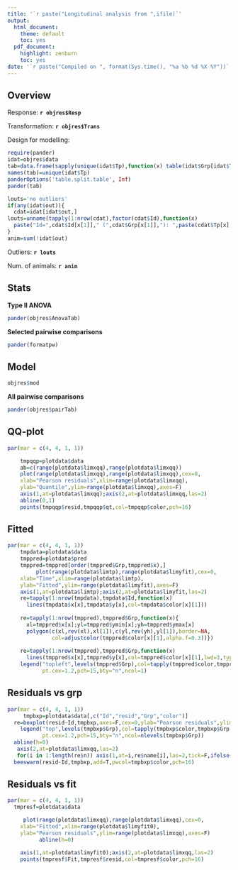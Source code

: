 ```yaml
---
title: '`r paste("Longitudinal analysis from ",ifile)`'
output:
  html_document:
    theme: default
    toc: yes
  pdf_document:
    highlight: zenburn
    toc: yes
date: '`r paste("Compiled on ", format(Sys.time(), "%a %b %d %X %Y"))`'
---
```


Overview
-----------------------------------

Response: **`r objres$Resp`**

Transformation: **`r objres$Trans`**

Design for modelling:
```r
require(pander)
idat=objres$data
tab=data.frame(sapply(unique(idat$Tp),function(x) table(idat$Grp[idat$Tp==x])))
names(tab)=unique(idat$Tp)
panderOptions('table.split.table', Inf)
pander(tab)
```

```r
louts='no outliers'
if(any(idat$out)){
  cdat=idat[idat$out,]
louts=unname(tapply(1:nrow(cdat),factor(cdat$Id),function(x) 
  paste("Id=",cdat$Id[x[1]]," (",cdat$Grp[x[1]],"): ",paste(cdat$Tp[x],collapse=","),sep="")))
}
anim=sum(!idat$out)
```
      
Outliers: **`r louts`**

Num. of animals: **`r anim`**

Stats
-----------------------------------

**Type II ANOVA**
```r
pander(objres$AnovaTab)
```

**Selected pairwise comparisons**
```r
pander(formatpw)
```

Model
-----------------------------------
```r
objres$mod
```

**All pairwise comparisons**
```r
pander(objres$pairTab)
```

\clearpage

QQ-plot
-----------------------------------

```r
par(mar = c(4, 4, 1, 1))

    tmpqqp=plotdata$data
    ab=c(range(plotdata$limxqq),range(plotdata$limxqq))
    plot(range(plotdata$limxqq),range(plotdata$limxqq),cex=0,
    xlab="Pearson residuals",xlim=range(plotdata$limxqq),
    ylab="Quantile",ylim=range(plotdata$limxqq),axes=F)
    axis(1,at=plotdata$limxqq);axis(2,at=plotdata$limxqq,las=2)
    abline(0,1)
    points(tmpqqp$resid,tmpqqp$qt,col=tmpqqp$color,pch=16)
```


Fitted
-----------------------------------

```r
par(mar = c(4, 4, 1, 1))
    tmpdata=plotdata$data
    tmppred=plotdata$pred
    tmppred=tmppred[order(tmppred$Grp,tmppred$x),]
         plot(range(plotdata$limtp),range(plotdata$limyfit),cex=0,
    xlab="Time",xlim=range(plotdata$limtp),
    ylab="Fitted",ylim=range(plotdata$limyfit),axes=F)
    axis(1,at=plotdata$limtp);axis(2,at=plotdata$limyfit,las=2)
    re=tapply(1:nrow(tmpdata),tmpdata$Id,function(x)
      lines(tmpdata$x[x],tmpdata$y[x],col=tmpdata$color[x][1]))
    
    re=tapply(1:nrow(tmppred),tmppred$Grp,function(x){
      xl=tmppred$x[x];yl=tmppred$ymin[x];yh=tmppred$ymax[x]
      polygon(c(xl,rev(xl),xl[1]),c(yl,rev(yh),yl[1]),border=NA,
              col=adjustcolor(tmppred$color[x][1],alpha.f=0.3))})
    
    re=tapply(1:nrow(tmppred),tmppred$Grp,function(x)
      lines(tmppred$x[x],tmppred$y[x],col=tmppred$color[x][1],lwd=3,typ="b"))
    legend("topleft",levels(tmppred$Grp),col=tapply(tmppred$color,tmppred$Grp,unique),
           pt.cex=1.2,pch=15,bty="n",ncol=1)
```


Residuals vs grp
-----------------------------------

```r
par(mar = c(4, 4, 1, 1))
     tmpbxp=plotdata$data[,c("Id","resid","Grp","color")]
  re=boxplot(resid~Id,tmpbxp,axes=F,cex=0,ylab="Pearson residuals",ylim=range(plotdata$limxqq))
    legend("top",levels(tmpbxp$Grp),col=tapply(tmpbxp$color,tmpbxp$Grp,unique),
           pt.cex=1.2,pch=15,bty="n",ncol=nlevels(tmpbxp$Grp))
  abline(h=0)
   axis(2,at=plotdata$limxqq,las=2)
   for(i in 1:length(re$n)) axis(1,at=i,re$name[i],las=2,tick=F,ifelse(length(re$names)>5,0.6,1))
  beeswarm(resid~Id,tmpbxp,add=T,pwcol=tmpbxp$color,pch=16)
```


Residuals vs fit
-----------------------------------

```r
par(mar = c(4, 4, 1, 1))
  tmpresf=plotdata$data

     plot(range(plotdata$limxqq),range(plotdata$limxqq),cex=0,
    xlab="Fitted",xlim=range(plotdata$limyfit0),
    ylab="Pearson residuals",ylim=range(plotdata$limxqq),axes=F)
          abline(h=0)

    axis(1,at=plotdata$limyfit0);axis(2,at=plotdata$limxqq,las=2)
    points(tmpresf$Fit,tmpresf$resid,col=tmpresf$color,pch=16)
```


